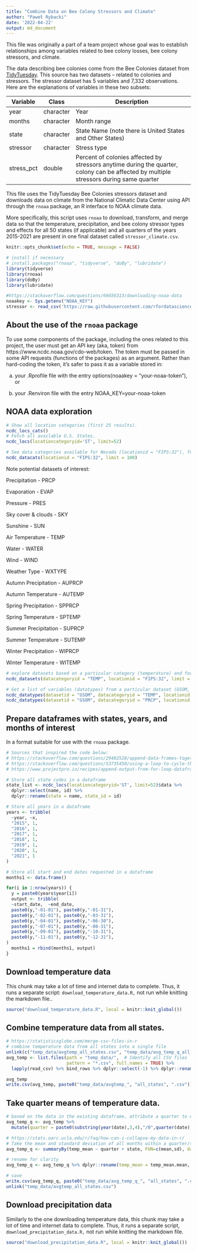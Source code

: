 ```yaml
---
title: "Combine Data on Bee Colony Stressors and Climate"
author: "Paweł Rybacki"
date: '2022-04-22'
output: md_document
---
```


This file was originally a part of a team project whose goal was to establish relationships among variables related to bee colony losses, bee colony stressors, and climate. 

The data describing bee colonies come from the Bee Colonies dataset from [TidyTuesday](https://github.com/rfordatascience/tidytuesday/blob/master/data/2022/2022-01-11/readme.md#bee-colonies). This source has two datasets – related to colonies and stressors. The stressor dataset has 5 variables and 7,332 observations. Here are the explanations of variables in these two subsets:

| Variable   | Class     | Description                                                                                                                             |
|------------|-----------|-----------------------------------------------------------------------------------------------------------------------------------------|
| year       | character | Year                                                                                                                                    |
| months     | character | Month range                                                                                                                             |
| state      | character | State Name (note there is United States and Other States)                                                                               |
| stressor   | character | Stress type                                                                                                                             |
| stress_pct | double    | Percent of colonies affected by stressors anytime during the quarter, colony can be affected by multiple stressors during same quarter |

This file uses the TidyTuesday Bee Colonies stressors dataset and downloads data on climate from the National Climatic Data Center using API through the `rnoaa` package, an R interface to NOAA climate data.

More specifically, this script uses `rnoaa` to download, transform, and merge data so that the temperature, precipitation, and bee colony stressor types and effects for all 50 states (if applicable) and all quarters of the years 2015-2021 are present in one final dataset called `stressor_climate.csv`. 

```r
knitr::opts_chunk$set(echo = TRUE, message = FALSE)
```

```r
# install if necessary
# install.packages("rnoaa", "tidyverse", "doBy", "lubridate")
library(tidyverse)
library(rnoaa)
library(doBy)
library(lubridate)

#https://stackoverflow.com/questions/66656313/downloading-noaa-data
noaakey <- Sys.getenv("NOAA_KEY")
stressor <- read_csv('https://raw.githubusercontent.com/rfordatascience/tidytuesday/master/data/2022/2022-01-11/stressor.csv')
```

## About the use of the `rnoaa` package

To use some components of the package, including the ones related to this project, the user must get an API key (aka, token) from https://www.ncdc.noaa.gov/cdo-web/token. The token must be passed in some API requests (functions of the packages) as an argument. Rather than hard-coding the token, it's safer to pass it as a variable stored in:

a) your .Rprofile file with the entry options(noaakey = "your-noaa-token"), or

b) your .Renviron file with the entry NOAA_KEY=your-noaa-token

## NOAA data exploration

```r
# Show all location categories (first 25 results).
ncdc_locs_cats()
# Fetch all available U.S. States.
ncdc_locs(locationcategoryid='ST', limit=52)
```

```r
# See data categories available for Nevada (locationid = "FIPS:32"), for example.
ncdc_datacats(locationid = "FIPS:32", limit = 100)
```

Note potential datasets of interest:

Precipitation - PRCP

Evaporation - EVAP

Pressure - PRES

Sky cover & clouds - SKY

Sunshine - SUN

Air Temperature - TEMP

Water - WATER

Wind - WIND

Weather Type - WXTYPE


Autumn Precipitation - AUPRCP

Autumn Temperature - AUTEMP

Spring Precipitation - SPPRCP

Spring Temperature - SPTEMP

Summer Precipitation - SUPRCP

Summer Temperature - SUTEMP

Winter Precipitation - WIPRCP

Winter Temperature - WITEMP

```r
# explore datasets based on a particular category (temperature) and for a particular state (Nevada).
ncdc_datasets(datacategoryid = "TEMP", locationid = "FIPS:32", limit = 100)

# Get a list of variables (datatypes) from a particular dataset (GSOM, Global Summary of the Month), based on particular categories (temperature and precipitation) and for a particular state (Nevada).
ncdc_datatypes(datasetid = "GSOM", datacategoryid = "TEMP", locationid = "FIPS:32", limit = 100)
ncdc_datatypes(datasetid = "GSOM", datacategoryid = "PRCP", locationid = "FIPS:32", limit = 100)

```

## Prepare dataframes with states, years, and months of interest

In a format suitable for use with the `rnoaa` package.

```r
# Sources that inspired the code below:
# https://stackoverflow.com/questions/29402528/append-data-frames-together-in-a-for-loop
# https://stackoverflow.com/questions/53735450/using-a-loop-to-cycle-though-api-calls-in-r
# https://www.projectpro.io/recipes/append-output-from-for-loop-dataframe-r

# Store all state codes in a dataframe
state_list <- ncdc_locs(locationcategoryid='ST', limit=52)$data %>% 
  dplyr::select(name, id) %>% 
  dplyr::rename(state = name, state_id = id)
```

```r
# Store all years in a dataframe
years <- tribble(
  ~year, ~x,
  "2015", 1,
  "2016", 1,
  "2017", 1,
  "2018", 1,
  "2019", 1,
  "2020", 1,
  "2021", 1
)

# Store all start and end dates requested in a dataframe
months1 <- data.frame()

for(i in 1:nrow(years)) {
  y = paste0(years$year[i])
  output <- tribble(
  ~start_date,  ~end_date,
  paste0(y,"-01-01"), paste0(y,"-01-31"),
  paste0(y,"-02-01"), paste0(y,"-03-31"),
  paste0(y,"-04-01"), paste0(y,"-06-30"),
  paste0(y,"-07-01"), paste0(y,"-08-31"),
  paste0(y,"-09-01"), paste0(y,"-10-31"),
  paste0(y,"-11-01"), paste0(y,"-12-31"),
)
  months1 = rbind(months1, output) 
}
```

## Download temperature data

This chunk may take a lot of time and internet data to complete. Thus, it runs a separate script: `download_temperature_data.R,` not run while knitting the markdown file..

```r
source("download_temperature_data.R", local = knitr::knit_global())
```

## Combine temperature data from all states.

```r
# https://statisticsglobe.com/merge-csv-files-in-r
# combine temperature data from all states into a single file
unlink(c("temp_data/avgtemp_all_states.csv", "temp_data/avg_temp_q_all_states.csv"))
avg_temp <- list.files(path = "temp_data/",  # Identify all CSV files
                       pattern = "*.csv", full.names = TRUE) %>% 
  lapply(read_csv) %>% bind_rows %>% dplyr::select(-1) %>% dplyr::rename(temp_mean = value.mean, temp_sd = value.sd)

avg_temp 
write.csv(avg_temp, paste0("temp_data/avgtemp_", "all_states", ".csv"))
```

## Take quarter means of temperature data.

```r
# based on the data in the existing dataframe, attribute a quarter to each year/month/state
avg_temp_q <- avg_temp %>%
  mutate(quarter = paste0(substring(year(date),3,4),"/0",quarter(date))) 

# https://stats.oarc.ucla.edu/r/faq/how-can-i-collapse-my-data-in-r/
# Take the mean and standard deviation of all months within a quarter/state using a function somewhat familiar to Stata users:
avg_temp_q <- summaryBy(temp_mean ~ quarter + state, FUN=c(mean,sd), data = avg_temp_q)

# rename for clarity
avg_temp_q <- avg_temp_q %>% dplyr::rename(temp_mean = temp_mean.mean, temp_sd = temp_mean.sd)

# save
write.csv(avg_temp_q, paste0("temp_data/avg_temp_q_", "all_states", ".csv"))
unlink("temp_data/avgtemp_all_states.csv")
```

## Download precipitation data

Similarly to the one downloading temperature data, this chunk may take a lot of time and internet data to complete. Thus, it runs a separate script, `download_precipitation_data.R,` not run while knitting the markdown file.

```r
source("download_precipitation_data.R", local = knitr::knit_global())
```



